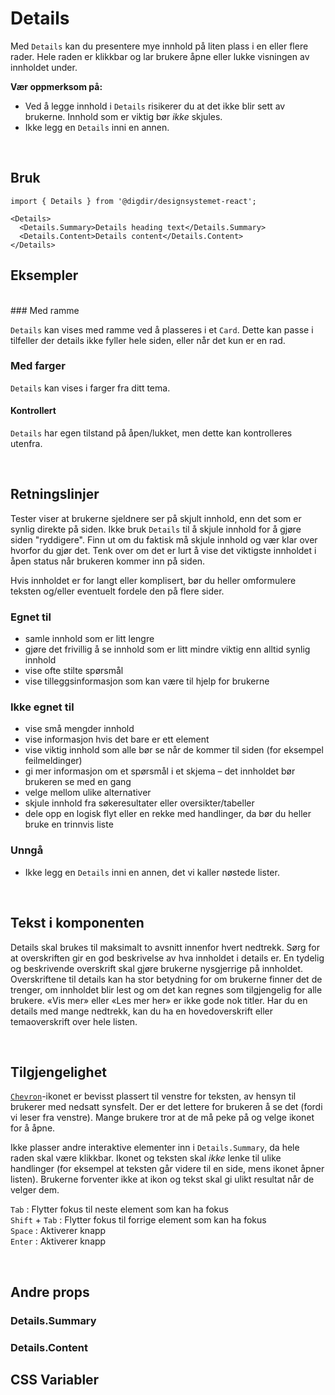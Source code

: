 


<Meta of={DetailsStories} />

# Details

Med `Details` kan du presentere mye innhold på liten plass i en eller flere rader. Hele raden er klikkbar og lar brukere åpne eller lukke visningen av innholdet under.

**Vær oppmerksom på:**

- Ved å legge innhold i `Details` risikerer du at det ikke blir sett av brukerne. Innhold som er viktig bør _ikke_ skjules.
- Ikke legg en `Details` inni en annen.

<br />

<Primary />
<Controls />

## Bruk

```tsx
import { Details } from '@digdir/designsystemet-react';

<Details>
  <Details.Summary>Details heading text</Details.Summary>
  <Details.Content>Details content</Details.Content>
</Details>
```

## Eksempler

<br />
### Med ramme

`Details` kan vises med ramme ved å plasseres i et `Card`.
Dette kan passe i tilfeller der details ikke fyller hele siden, eller når det kun er en rad.

<Canvas of={DetailsStories.InCard} />

### Med farger

`Details` kan vises i farger fra ditt tema.

<Canvas of={DetailsStories.InCardWithColor} />

#### Kontrollert

`Details` har egen tilstand på åpen/lukket, men dette kan kontrolleres utenfra.

<Canvas of={DetailsStories.Controlled} />

<br />

## Retningslinjer

Tester viser at brukerne sjeldnere ser på skjult innhold, enn det som er synlig direkte på siden. Ikke bruk `Details` til å skjule innhold for å gjøre siden "ryddigere". Finn ut om du faktisk må skjule innhold og vær klar over hvorfor du gjør det. Tenk over om det er lurt å vise det viktigste innholdet i åpen status når brukeren kommer inn på siden.

Hvis innholdet er for langt eller komplisert, bør du heller omformulere teksten og/eller eventuelt fordele den på flere sider.

### Egnet til

- samle innhold som er litt lengre
- gjøre det frivillig å se innhold som er litt mindre viktig enn alltid synlig innhold
- vise ofte stilte spørsmål
- vise tilleggsinformasjon som kan være til hjelp for brukerne

### Ikke egnet til

- vise små mengder innhold
- vise informasjon hvis det bare er ett element
- vise viktig innhold som alle bør se når de kommer til siden (for eksempel feilmeldinger)
- gi mer informasjon om et spørsmål i et skjema – det innholdet bør brukeren se med en gang
- velge mellom ulike alternativer
- skjule innhold fra søkeresultater eller oversikter/tabeller
- dele opp en logisk flyt eller en rekke med handlinger, da bør du heller bruke en trinnvis liste

### Unngå

- Ikke legg en `Details` inni en annen, det vi kaller nøstede lister.

<br />

## Tekst i komponenten

Details skal brukes til maksimalt to avsnitt innenfor hvert nedtrekk. Sørg for at overskriften gir en god beskrivelse av hva innholdet i details er. En tydelig og beskrivende overskrift skal gjøre brukerne nysgjerrige på innholdet. Overskriftene til details kan ha stor betydning for om brukerne finner det de trenger, om innholdet blir lest og om det kan regnes som tilgjengelig for alle brukere. «Vis mer» eller «Les mer her» er ikke gode nok titler. Har du en details med mange nedtrekk, kan du ha en hovedoverskrift eller temaoverskrift over hele listen.

<br />

## Tilgjengelighet

[`Chevron`](https://aksel.nav.no/ikoner/ChevronDown)-ikonet er bevisst plassert til venstre for teksten, av hensyn til brukerer med nedsatt synsfelt. Der er det lettere for brukeren å se det (fordi vi leser fra venstre). Mange brukere tror at de må peke på og velge ikonet for å åpne.

Ikke plasser andre interaktive elementer inn i `Details.Summary`, da hele raden skal være klikkbar. Ikonet og teksten skal _ikke_ lenke til ulike handlinger (for eksempel at teksten går videre til en side, mens ikonet åpner listen). Brukerne forventer ikke at ikon og tekst skal gi ulikt resultat når de velger dem.

`Tab` : Flytter fokus til neste element som kan ha fokus \
`Shift` + `Tab` : Flytter fokus til forrige element som kan ha fokus \
`Space` : Aktiverer knapp \
`Enter` : Aktiverer knapp

<br />

## Andre props

### Details.Summary

<ArgTypes of={Details.Summary} />

### Details.Content

<ArgTypes of={Details.Content} />

## CSS Variabler

<CssVariables css={css} />
